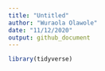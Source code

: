 ```yaml
---
title: "Untitled"
author: "Wuraola Olawole"
date: "11/12/2020"
output: github_document
---
```


```r
library(tidyverse)
```

